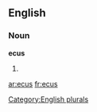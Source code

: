 
==English==

===Noun===
'''ecus'''

# {{plural of|[[ecu]]}}

[[Category:English plurals]]

[[ar:ecus]]
[[fr:ecus]]